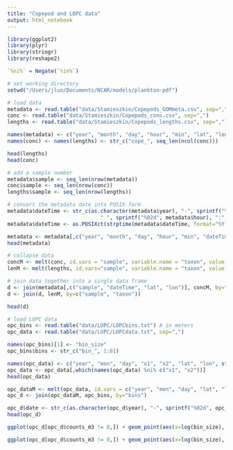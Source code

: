 ```yaml
---
title: "Copepod and LOPC data"
output: html_notebook
---
```



```r
library(ggplot2)
library(plyr)
library(stringr)
library(reshape2)

`%ni%` = Negate(`%in%`)

# set working directory
setwd("/Users/jluo/Documents/NCAR/models/plankton-pdf")
```

```r
# load data
metadata <- read.table("data/Stamieszkin/Copepods_GOMmeta.csv", sep=",")
conc <- read.table("data/Stamieszkin/Copepods_conc.csv", sep=",")
lengths <- read.table("data/Stamieszkin/Copepods_lengths.csv", sep=",")

names(metadata) <- c("year", "month", "day", "hour", "min", "lat", "lon")
names(conc) <- names(lengths) <- str_c("cope_", seq_len(ncol(conc)))

head(lengths)
head(conc)
```

```r
# add a sample number
metadata$sample <- seq_len(nrow(metadata))
conc$sample <- seq_len(nrow(conc))
lengths$sample <- seq_len(nrow(lengths))

# convert the metadata date into POSIX form
metadata$dateTime <- str_c(as.character(metadata$year), "-", sprintf("%02d", metadata$month), "-", sprintf("%02d", metadata$day), 
                              " ", sprintf("%02d", metadata$hour), ":", sprintf("%02d", metadata$min))
metadata$dateTime <- as.POSIXct(strptime(metadata$dateTime, format="%Y-%m-%d %H:%M"), tz="UTC")

metadata <- metadata[,c("year", "month", "day", "hour", "min", "dateTime", "lat", "lon", "sample")]
head(metadata)
```

```r
# collapse data
concM <- melt(conc, id.vars = "sample", variable.name = "taxon", value.name = "concentration_m3")
lenM <- melt(lengths, id.vars="sample", variable.name = "taxon", value.name = "length_um")

# join data together into a single data frame
d <- join(metadata[,c("sample", "dateTime", "lat", "lon")], concM, by="sample")
d <- join(d, lenM, by=c("sample", "taxon"))

head(d)
```

```r
# load LOPC data
opc_bins <- read.table("data/LOPC/LOPCbins.txt") # in meters
opc_data <- read.table("data/LOPC/LOPCdata.txt", sep=",")

names(opc_bins)[1] <- "bin_size"
opc_bins$bins <- str_c("bin_", 1:81)

names(opc_data) <- c("year", "mon", "day", "x1", "x2", "lat", "lon", str_c("bin_", 1:81))
opc_data <- opc_data[,which(names(opc_data) %ni% c("x1", "x2"))]
head(opc_data)
```

```r
opc_dataM <- melt(opc_data, id.vars = c("year", "mon", "day", "lat", "lon"), variable.name = "bins", value.name = "counts_m3")
opc_d <- join(opc_dataM, opc_bins, by="bins")

opc_d$date <- str_c(as.character(opc_d$year), "-", sprintf("%02d", opc_d$mon), "-", sprintf("%02d", opc_d$day))
head(opc_d)
```

```r
ggplot(opc_d[opc_d$counts_m3 != 0,]) + geom_point(aes(x=log(bin_size), y=log(counts_m3), colour=date), size=1)
```

```r
ggplot(opc_d[opc_d$counts_m3 != 0,]) + geom_point(aes(x=log(bin_size), y=log(counts_m3/bin_size), colour=date), size=1) + ggtitle("normalized data")
```
